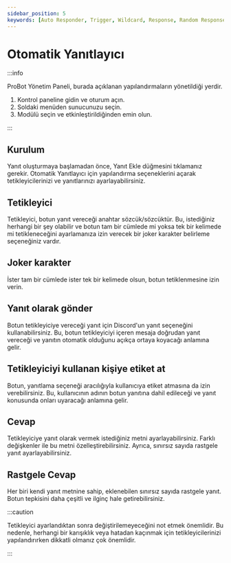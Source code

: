 ```yaml
---
sidebar_position: 5
keywords: [Auto Responder, Trigger, Wildcard, Response, Random Responses] 
---
```


# Otomatik Yanıtlayıcı

:::info

ProBot Yönetim Paneli, burada açıklanan yapılandırmaların yönetildiği yerdir.

1. Kontrol paneline gidin ve oturum açın.
2. Soldaki menüden sunucunuzu seçin.
3. Modülü seçin ve etkinleştirildiğinden emin olun.

:::

## Kurulum
 
Yanıt oluşturmaya başlamadan önce, Yanıt Ekle düğmesini tıklamanız gerekir. Otomatik Yanıtlayıcı için yapılandırma seçeneklerini açarak tetikleyicilerinizi ve yanıtlarınızı ayarlayabilirsiniz.

## Tetikleyici

Tetikleyici, botun yanıt vereceği anahtar sözcük/sözcüktür. Bu, istediğiniz herhangi bir şey olabilir ve botun tam bir cümlede mi yoksa tek bir kelimede mi tetikleneceğini ayarlamanıza izin verecek bir joker karakter belirleme seçeneğiniz vardır.

## Joker karakter 

İster tam bir cümlede ister tek bir kelimede olsun, botun tetiklenmesine izin verin.

## Yanıt olarak gönder

Botun tetikleyiciye vereceği yanıt için Discord'un yanıt seçeneğini kullanabilirsiniz. Bu, botun tetikleyiciyi içeren mesaja doğrudan yanıt vereceği ve yanıtın otomatik olduğunu açıkça ortaya koyacağı anlamına gelir.

## Tetikleyiciyi kullanan kişiye etiket at

Botun, yanıtlama seçeneği aracılığıyla kullanıcıya etiket atmasına da izin verebilirsiniz. Bu, kullanıcının adının botun yanıtına dahil edileceği ve yanıt konusunda onları uyaracağı anlamına gelir.

## Cevap

Tetikleyiciye yanıt olarak vermek istediğiniz metni ayarlayabilirsiniz. Farklı değişkenler ile bu metni özelleştirebilirsiniz. Ayrıca, sınırsız sayıda rastgele yanıt ayarlayabilirsiniz.

## Rastgele Cevap

Her biri kendi yanıt metnine sahip, eklenebilen sınırsız sayıda rastgele yanıt. Botun tepkisini daha çeşitli ve ilginç hale getirebilirsiniz.

:::caution

Tetikleyici ayarlandıktan sonra değiştirilemeyeceğini not etmek önemlidir. Bu nedenle, herhangi bir karışıklık veya hatadan kaçınmak için tetikleyicilerinizi yapılandırırken dikkatli olmanız çok önemlidir.

:::
